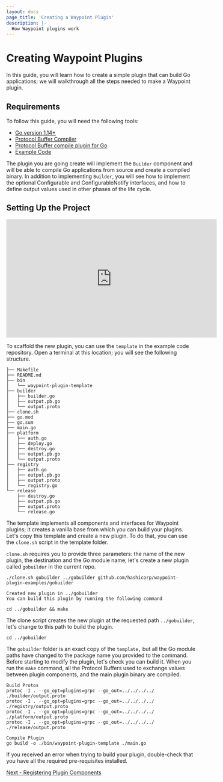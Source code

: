 ```yaml
---
layout: docs
page_title: 'Creating a Waypoint Plugin'
description: |-
  How Waypoint plugins work
---
```


# Creating Waypoint Plugins

In this guide, you will learn how to create a simple plugin that can build Go applications; we will walkthrough all the
steps needed to make a Waypoint plugin.

## Requirements

To follow this guide, you will need the following tools:

- [Go version 1.14+](https://golang.org/doc/install)
- [Protocol Buffer Compiler](https://grpc.io/docs/protoc-installation/)
- [Protocol Buffer compile plugin for Go](https://grpc.io/docs/languages/go/quickstart/)
- [Example Code](https://github.com/hashicorp/waypoint-plugin-examples)

The plugin you are going create will implement the `Builder` component and will be able to compile Go applications from
source and create a compiled binary. In addition to implementing `Builder`, you will see how to implement the optional
Configurable and ConfigurableNotify interfaces, and how to define output values used in other phases of the life cycle.

## Setting Up the Project

<iframe
  width="560"
  height="315"
  src="https://www.youtube.com/embed/4zwZCpqo0j8?start=0&end=145"
  frameborder="0"
  allow="accelerometer; autoplay; clipboard-write; encrypted-media; gyroscope; picture-in-picture"
  allowfullscreen
></iframe>

To scaffold the new plugin, you can use the `template` in the example code repository. Open a terminal at this location;
you will see the following structure.

```shell
├── Makefile
├── README.md
├── bin
│   └── waypoint-plugin-template
├── builder
│   ├── builder.go
│   ├── output.pb.go
│   └── output.proto
├── clone.sh
├── go.mod
├── go.sum
├── main.go
├── platform
│   ├── auth.go
│   ├── deploy.go
│   ├── destroy.go
│   ├── output.pb.go
│   └── output.proto
├── registry
│   ├── auth.go
│   ├── output.pb.go
│   ├── output.proto
│   └── registry.go
└── release
    ├── destroy.go
    ├── output.pb.go
    ├── output.proto
    └── release.go
```

The template implements all components and interfaces for Waypoint plugins; it creates a vanilla base from which you can
build your plugins. Let's copy this template and create a new plugin. To do that, you can use the `clone.sh` script in
the template folder.

`clone.sh` requires you to provide three parameters: the name of the new plugin, the destination and the Go module name; let's
create a new plugin called `gobuilder` in the current repo.

```shell
./clone.sh gobuilder ../gobuilder github.com/hashicorp/waypoint-plugin-examples/gobuilder

Created new plugin in ../gobuilder
You can build this plugin by running the following command

cd ../gobuilder && make
```

The clone script creates the new plugin at the requested path `../gobuilder`, let's change to this path to build the plugin.

```shell
cd ../gobuilder
```

The `gobuilder` folder is an exact copy of the `template,` but all the Go module paths have changed to the package name
you provided to the command. Before starting to modify the plugin, let's check you can build it. When you run the `make`
command, all the Protocol Buffers used to exchange values between plugin components, and the main plugin binary are
compiled.

```shell
Build Protos
protoc -I . --go_opt=plugins=grpc --go_out=../../../../ ./builder/output.proto
protoc -I . --go_opt=plugins=grpc --go_out=../../../../ ./registry/output.proto
protoc -I . --go_opt=plugins=grpc --go_out=../../../../ ./platform/output.proto
protoc -I . --go_opt=plugins=grpc --go_out=../../../../ ./release/output.proto

Compile Plugin
go build -o ./bin/waypoint-plugin-template ./main.go
```

If you received an error when trying to build your plugin, double-check that you have all the required pre-requisites
installed.

[Next - Registering Plugin Components](/docs/extending-waypoint/creating-plugins/main)
